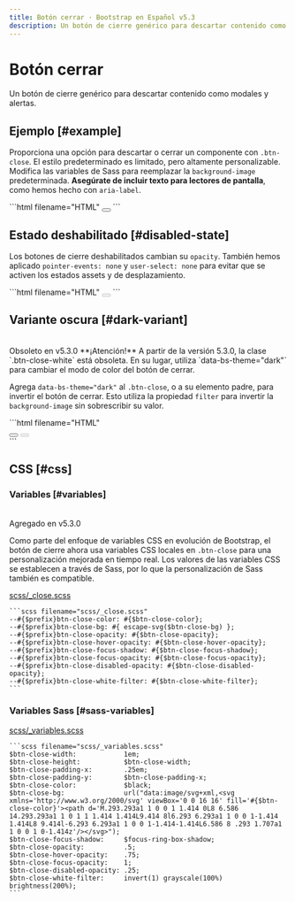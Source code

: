 ```yaml
---
title: Botón cerrar · Bootstrap en Español v5.3
description: Un botón de cierre genérico para descartar contenido como modales y alertas.
---
```


# Botón cerrar

Un botón de cierre genérico para descartar contenido como modales y alertas.

<MainBanner />

Ejemplo [#example]
-------------------

Proporciona una opción para descartar o cerrar un componente con `.btn-close`. El estilo predeterminado es limitado, pero altamente personalizable. Modifica las variables de Sass para reemplazar la `background-image` predeterminada. **Asegúrate de incluir texto para lectores de pantalla**, como hemos hecho con `aria-label`.

<DemoIframe path="/demos/bootstrap/5.3/components/close-button/example.html">
    ```html filename="HTML"
    <button type="button" class="btn-close" aria-label="Cerrar"></button>
    ```
</DemoIframe>

Estado deshabilitado [#disabled-state]
---------------------------------------

Los botones de cierre deshabilitados cambian su `opacity`. También hemos aplicado `pointer-events: none` y `user-select: none` para evitar que se activen los estados assets y de desplazamiento.

<DemoIframe path="/demos/bootstrap/5.3/components/close-button/disabled-state.html">
    ```html filename="HTML"
    <button type="button" class="btn-close" disabled="" aria-label="Cerrar"></button>
    ```
</DemoIframe>

Variante oscura [#dark-variant]
--------------------------------

<br/>
<span className="py-1 px-3 text-yellow-600 border border-yellow-600 rounded-md">Obsoleto en v5.3.0</span>

<Callout type="warning" emoji="">
**¡Atención!** A partir de la versión 5.3.0, la clase `.btn-close-white` está obsoleta. En su lugar, utiliza `data-bs-theme="dark"` para cambiar el modo de color del botón de cerrar.
</Callout>

Agrega `data-bs-theme="dark"` al `.btn-close`, o a su elemento padre, para invertir el botón de cerrar. Esto utiliza la propiedad `filter` para invertir la `background-image` sin sobrescribir su valor.

<DemoIframe path="/demos/bootstrap/5.3/components/close-button/dark-variant.html">
    ```html filename="HTML"
    <div data-bs-theme="dark">
        <button type="button" class="btn-close" aria-label="Cerrar"></button>
        <button type="button" class="btn-close" disabled="" aria-label="Cerrar"></button>
    </div>
    ```
</DemoIframe>

CSS [#css]
-----------

### Variables [#variables]

<br/>
<span className="py-1 px-3 text-green-700 border border-green-700 rounded-md">Agregado en v5.3.0</span>

Como parte del enfoque de variables CSS en evolución de Bootstrap, el botón de cierre ahora usa variables CSS locales en `.btn-close` para una personalización mejorada en tiempo real. Los valores de las variables CSS se establecen a través de Sass, por lo que la personalización de Sass también es compatible.

[scss/_close.scss](https://github.com/twbs/bootstrap/blob/v5.3.2/scss/_close.scss)

    ```scss filename="scss/_close.scss"
    --#{$prefix}btn-close-color: #{$btn-close-color};
    --#{$prefix}btn-close-bg: #{ escape-svg($btn-close-bg) };
    --#{$prefix}btn-close-opacity: #{$btn-close-opacity};
    --#{$prefix}btn-close-hover-opacity: #{$btn-close-hover-opacity};
    --#{$prefix}btn-close-focus-shadow: #{$btn-close-focus-shadow};
    --#{$prefix}btn-close-focus-opacity: #{$btn-close-focus-opacity};
    --#{$prefix}btn-close-disabled-opacity: #{$btn-close-disabled-opacity};
    --#{$prefix}btn-close-white-filter: #{$btn-close-white-filter};
    ```

<ContentSuggestion />

### Variables Sass [#sass-variables]

[scss/_variables.scss](https://github.com/twbs/bootstrap/blob/v5.3.2/scss/_variables.scss)

    ```scss filename="scss/_variables.scss"
    $btn-close-width:            1em;
    $btn-close-height:           $btn-close-width;
    $btn-close-padding-x:        .25em;
    $btn-close-padding-y:        $btn-close-padding-x;
    $btn-close-color:            $black;
    $btn-close-bg:               url("data:image/svg+xml,<svg xmlns='http://www.w3.org/2000/svg' viewBox='0 0 16 16' fill='#{$btn-close-color}'><path d='M.293.293a1 1 0 0 1 1.414 0L8 6.586 14.293.293a1 1 0 1 1 1.414 1.414L9.414 8l6.293 6.293a1 1 0 0 1-1.414 1.414L8 9.414l-6.293 6.293a1 1 0 0 1-1.414-1.414L6.586 8 .293 1.707a1 1 0 0 1 0-1.414z'/></svg>");
    $btn-close-focus-shadow:     $focus-ring-box-shadow;
    $btn-close-opacity:          .5;
    $btn-close-hover-opacity:    .75;
    $btn-close-focus-opacity:    1;
    $btn-close-disabled-opacity: .25;
    $btn-close-white-filter:     invert(1) grayscale(100%) brightness(200%);
    ``` 